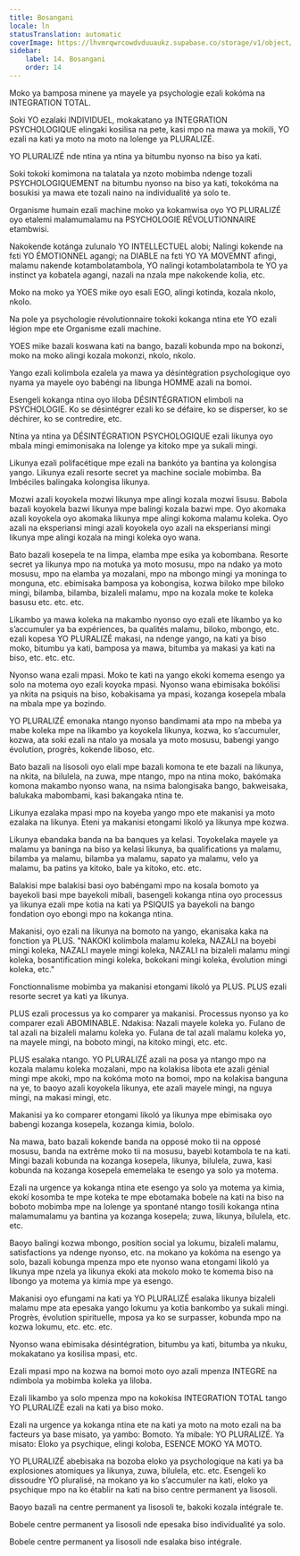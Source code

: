 ```yaml
---
title: Bosangani
locale: ln
statusTranslation: automatic
coverImage: https://lhvmrqwrcowdvduuaukz.supabase.co/storage/v1/object/public/strapi-uploads/small_cover-educacion-fundamental.webp-2d51a7828a2b1309555be27f7e2a61a0.webp
sidebar:
    label: 14. Bosangani
    order: 14
---
```

Moko ya bamposa minene ya mayele ya psychologie ezali kokóma na INTEGRATION TOTAL.

Soki YO ezalaki INDIVIDUEL, mokakatano ya INTEGRATION PSYCHOLOGIQUE elingaki kosilisa na pete, kasi mpo na mawa ya mokili, YO ezali na kati ya moto na moto na lolenge ya PLURALIZÉ.

YO PLURALIZÉ nde ntina ya ntina ya bitumbu nyonso na biso ya kati.

Soki tokoki komimona na talatala ya nzoto mobimba ndenge tozali PSYCHOLOGIQUEMENT na bitumbu nyonso na biso ya kati, tokokóma na bosukisi ya mawa ete tozali naino na individualité ya solo te.

Organisme humain ezali machine moko ya kokamwisa oyo YO PLURALIZÉ oyo etalemi malamumalamu na PSYCHOLOGIE RÉVOLUTIONNAIRE etambwisi.

Nakokende kotánga zulunalo YO INTELLECTUEL alobi; Nalingi kokende na fɛti YO ÉMOTIONNEL agangi; na DIABLE na fɛti YO YA MOVEMNT afingi, malamu nakende kotambolatambola, YO nalingi kotambolatambola te YO ya instinct ya kobatela agangi, nazali na nzala mpe nakokende kolia, etc.

Moko na moko ya YOES mike oyo esali EGO, alingi kotinda, kozala nkolo, nkolo.

Na pole ya psychologie révolutionnaire tokoki kokanga ntina ete YO ezali légion mpe ete Organisme ezali machine.

YOES mike bazali koswana kati na bango, bazali kobunda mpo na bokonzi, moko na moko alingi kozala mokonzi, nkolo, nkolo.

Yango ezali kolimbola ezalela ya mawa ya désintégration psychologique oyo nyama ya mayele oyo babéngi na libunga HOMME azali na bomoi.

Esengeli kokanga ntina oyo liloba DÉSINTÉGRATION elimboli na PSYCHOLOGIE. Ko se désintégrer ezali ko se défaire, ko se disperser, ko se déchirer, ko se contredire, etc.

Ntina ya ntina ya DÉSINTÉGRATION PSYCHOLOGIQUE ezali likunya oyo mbala mingi emimonisaka na lolenge ya kitoko mpe ya sukali mingi.

Likunya ezali polifacétique mpe ezali na bankóto ya bantina ya kolongisa yango. Likunya ezali resorte secret ya machine sociale mobimba. Ba Imbéciles balingaka kolongisa likunya.

Mozwi azali koyokela mozwi likunya mpe alingi kozala mozwi lisusu. Babola bazali koyokela bazwi likunya mpe balingi kozala bazwi mpe. Oyo akomaka azali koyokela oyo akomaka likunya mpe alingi kokoma malamu koleka. Oyo azali na eksperiansi mingi azali koyokela oyo azali na eksperiansi mingi likunya mpe alingi kozala na mingi koleka oyo wana.

Bato bazali kosepela te na limpa, elamba mpe esika ya kobombana. Resorte secret ya likunya mpo na motuka ya moto mosusu, mpo na ndako ya moto mosusu, mpo na elamba ya mozalani, mpo na mbongo mingi ya moninga to monguna, etc. ebimisaka bamposa ya kobongisa, kozwa biloko mpe biloko mingi, bilamba, bilamba, bizaleli malamu, mpo na kozala moke te koleka basusu etc. etc. etc.

Likambo ya mawa koleka na makambo nyonso oyo ezali ete likambo ya ko s’accumuler ya ba expériences, ba qualités malamu, biloko, mbongo, etc. ezali kopesa YO PLURALIZÉ makasi, na ndenge yango, na kati ya biso moko, bitumbu ya kati, bamposa ya mawa, bitumba ya makasi ya kati na biso, etc. etc. etc.

Nyonso wana ezali mpasi. Moko te kati na yango ekoki komema esengo ya solo na motema oyo ezali koyoka mpasi. Nyonso wana ebimisaka bokólisi ya nkita na psiquis na biso, kobakisama ya mpasi, kozanga kosepela mbala na mbala mpe ya bozindo.

YO PLURALIZÉ emonaka ntango nyonso bandimami ata mpo na mbeba ya mabe koleka mpe na likambo ya koyokela likunya, kozwa, ko s’accumuler, kozwa, ata soki ezali na ntalo ya mosala ya moto mosusu, babengi yango évolution, progrès, kokende liboso, etc.

Bato bazali na lisosoli oyo elali mpe bazali komona te ete bazali na likunya, na nkita, na bilulela, na zuwa, mpe ntango, mpo na ntina moko, bakómaka komona makambo nyonso wana, na nsima balongisaka bango, bakweisaka, balukaka mabombami, kasi bakangaka ntina te.

Likunya ezalaka mpasi mpo na koyeba yango mpo ete makanisi ya moto ezalaka na likunya. Eteni ya makanisi etongami likoló ya likunya mpe kozwa.

Likunya ebandaka banda na ba banques ya kelasi. Toyokelaka mayele ya malamu ya baninga na biso ya kelasi likunya, ba qualifications ya malamu, bilamba ya malamu, bilamba ya malamu, sapato ya malamu, velo ya malamu, ba patins ya kitoko, bale ya kitoko, etc. etc.

Balakisi mpe balakisi basi oyo babéngami mpo na kosala bomoto ya bayekoli basi mpe bayekoli mibali, basengeli kokanga ntina oyo processus ya likunya ezali mpe kotia na kati ya PSIQUIS ya bayekoli na bango fondation oyo ebongi mpo na kokanga ntina.

Makanisi, oyo ezali na likunya na bomoto na yango, ekanisaka kaka na fonction ya PLUS. "NAKOKI kolimbola malamu koleka, NAZALI na boyebi mingi koleka, NAZALI mayele mingi koleka, NAZALI na bizaleli malamu mingi koleka, bosantification mingi koleka, bokokani mingi koleka, évolution mingi koleka, etc."

Fonctionnalisme mobimba ya makanisi etongami likoló ya PLUS. PLUS ezali resorte secret ya kati ya likunya.

PLUS ezali processus ya ko comparer ya makanisi. Processus nyonso ya ko comparer ezali ABOMINABLE. Ndakisa: Nazali mayele koleka yo. Fulano de tal azali na bizaleli malamu koleka yo. Fulana de tal azali malamu koleka yo, na mayele mingi, na boboto mingi, na kitoko mingi, etc. etc.

PLUS esalaka ntango. YO PLURALIZÉ azali na posa ya ntango mpo na kozala malamu koleka mozalani, mpo na kolakisa libota ete azali génial mingi mpe akoki, mpo na kokóma moto na bomoi, mpo na kolakisa banguna na ye, to baoyo azali koyokela likunya, ete azali mayele mingi, na nguya mingi, na makasi mingi, etc.

Makanisi ya ko comparer etongami likoló ya likunya mpe ebimisaka oyo babengi kozanga kosepela, kozanga kimia, bololo.

Na mawa, bato bazali kokende banda na opposé moko tii na opposé mosusu, banda na extrême moko tii na mosusu, bayebi kotambola te na kati. Mingi bazali kobunda na kozanga kosepela, likunya, bilulela, zuwa, kasi kobunda na kozanga kosepela ememelaka te esengo ya solo ya motema.

Ezali na urgence ya kokanga ntina ete esengo ya solo ya motema ya kimia, ekokí kosomba te mpe koteka te mpe ebotamaka bobele na kati na biso na boboto mobimba mpe na lolenge ya spontané ntango tosili kokanga ntina malamumalamu ya bantina ya kozanga kosepela; zuwa, likunya, bilulela, etc. etc.

Baoyo balingi kozwa mbongo, position social ya lokumu, bizaleli malamu, satisfactions ya ndenge nyonso, etc. na mokano ya kokóma na esengo ya solo, bazali kobunga mpenza mpo ete nyonso wana etongami likoló ya likunya mpe nzela ya likunya ekoki ata mokolo moko te komema biso na libongo ya motema ya kimia mpe ya esengo.

Makanisi oyo efungami na kati ya YO PLURALIZÉ esalaka likunya bizaleli malamu mpe ata epesaka yango lokumu ya kotia bankombo ya sukali mingi. Progrès, évolution spirituelle, mposa ya ko se surpasser, kobunda mpo na kozwa lokumu, etc. etc. etc.

Nyonso wana ebimisaka désintégration, bitumbu ya kati, bitumba ya nkuku, mokakatano ya kosilisa mpasi, etc.

Ezali mpasi mpo na kozwa na bomoi moto oyo azali mpenza INTEGRE na ndimbola ya mobimba koleka ya liloba.

Ezali likambo ya solo mpenza mpo na kokokisa INTEGRATION TOTAL tango YO PLURALIZÉ ezali na kati ya biso moko.

Ezali na urgence ya kokanga ntina ete na kati ya moto na moto ezali na ba facteurs ya base misato, ya yambo: Bomoto. Ya mibale: YO PLURALIZÉ. Ya misato: Eloko ya psychique, elingi koloba, ESENCE MOKO YA MOTO.

YO PLURALIZÉ abebisaka na bozoba eloko ya psychologique na kati ya ba explosiones atomiques ya likunya, zuwa, bilulela, etc. etc. Esengeli ko dissoudre YO pluralisé, na mokano ya ko s’accumuler na kati, eloko ya psychique mpo na ko établir na kati na biso centre permanent ya lisosoli.

Baoyo bazali na centre permanent ya lisosoli te, bakoki kozala intégrale te.

Bobele centre permanent ya lisosoli nde epesaka biso individualité ya solo.

Bobele centre permanent ya lisosoli nde esalaka biso intégrale.

